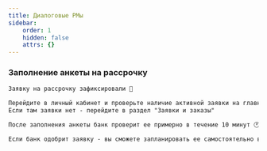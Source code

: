 ```yaml
---
title: Диалоговые РМы
sidebar:
    order: 1
    hidden: false
    attrs: {}
---
```


### Заполнение анкеты на рассрочку
```txt
Заявку на рассрочку зафиксировали 🤝

Перейдите в личный кабинет и проверьте наличие активной заявки на главной странице
Если там заявки нет - перейдите в раздел "Заявки и заказы"

После заполнения анкеты банк проверит ее примерно в течение 10 минут 🕐

Если банк одобрит заявку - вы сможете запланировать ее самостоятельно в личном кабинете, либо написать нам 🙏
```